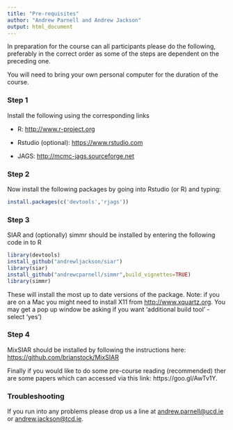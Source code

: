 ```yaml
---
title: "Pre-requisites"
author: "Andrew Parnell and Andrew Jackson"
output: html_document
---
```


In preparation for the course can all participants please do the following, preferably in the correct order as some of the steps are dependent on the preceding one.

You will need to bring your own personal computer for the duration of the course.

### Step 1

Install the following using the corresponding links

-	R: [http://www.r-project.org](http://www.r-project.org)

-	Rstudio (optional): [https://www.rstudio.com](https://www.rstudio.com)

-	JAGS: [http://mcmc-jags.sourceforge.net](http://sourceforge.net/projects/mcmc-jags/files/)

### Step 2

Now install the following packages by going into Rstudio (or R) and typing:
```r
install.packages(c('devtools','rjags'))
```

### Step 3

SIAR and (optionally) simmr should be installed by entering the following code in to R

```r
library(devtools) 
install_github("andrewljackson/siar") 
library(siar)
install_github("andrewcparnell/simmr",build_vignettes=TRUE) 
library(simmr)
```

These will install the most up to date versions of the package. Note: if you are on a Mac you might need to install X11 from [http://www.xquartz.org](http://www.xquartz.org). You may get a pop up window be asking if you want 'additional build tool' -select 'yes')

### Step 4

MixSIAR should be installed by following the instructions here: [https://github.com/brianstock/MixSIAR](https://github.com/brianstock/MixSIAR)
 
Finally if you would like to do some pre-course reading (recommended) ther are some papers which can accessed via this link: https://goo.gl/AwTv1Y.

### Troubleshooting

If you run into any problems please drop us a line at <andrew.parnell@ucd.ie> or <andrew.jackson@tcd.ie>.


